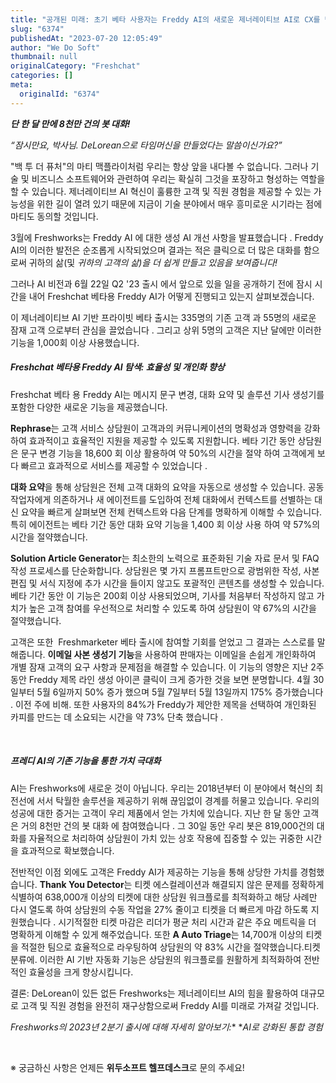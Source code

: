 ```yaml
---
title: "공개된 미래: 초기 베타 사용자는 Freddy AI의 새로운 제너레이티브 AI로 CX를 변환합니다."
slug: "6374"
publishedAt: "2023-07-20 12:05:49"
author: "We Do Soft"
thumbnail: null
originalCategory: "Freshchat"
categories: []
meta:
  originalId: "6374"
---
```


***단 한 달 만에 8천만 건의 봇 대화!***

*“잠시만요, 박사님. DeLorean으로 타임머신을 만들었다는 말씀이신가요?”*

"백 투 더 퓨처"의 마티 맥플라이처럼 우리는 항상 앞을 내다볼 수 없습니다. 그러나 기술 및 비즈니스 소프트웨어와 관련하여 우리는 확실히 그것을 포장하고 형성하는 역할을 할 수 있습니다. 제너레이티브 AI 혁신이 훌륭한 고객 및 직원 경험을 제공할 수 있는 가능성을 위한 길이 열려 있기 때문에 지금이 기술 분야에서 매우 흥미로운 시기라는 점에 마티도 동의할 것입니다. 

3월에 Freshworks는 Freddy AI 에 대한 생성 AI 개선 사항을 발표했습니다 . Freddy AI의 이러한 발전은 순조롭게 시작되었으며 결과는 적은 클릭으로 더 많은 대화를 함으로써 귀하의 삶(및 *귀하의 고객의 삶)을 더 쉽게 만들고 있음을 보여줍니다!*

그러나 AI 비전과 6월 22일 Q2 '23 출시 에서 앞으로 있을 일을 공개하기 전에 잠시 시간을 내어 Freshchat 베타용 Freddy AI가 어떻게 진행되고 있는지 살펴보겠습니다.

이 제너레이티브 AI 기반 프라이빗 베타 출시는 335명의 기존 고객 과 55명의 새로운 잠재 고객 으로부터 관심을 끌었습니다 . 그리고 상위 5명의 고객은 지난 달에만 이러한 기능을 1,000회 이상 사용했습니다.

##### Freshchat 베타용 Freddy AI 탐색: 효율성 및 개인화 향상

Freshchat 베타 용 Freddy AI는 메시지 문구 변경, 대화 요약 및 솔루션 기사 생성기를 포함한 다양한 새로운 기능을 제공했습니다. 

**Rephrase**는 고객 서비스 상담원이 고객과의 커뮤니케이션의 명확성과 영향력을 강화하여 효과적이고 효율적인 지원을 제공할 수 있도록 지원합니다. 베타 기간 동안 상담원은 문구 변경 기능을 18,600 회 이상 활용하여 약 50%의 시간을 절약 하여 고객에게 보다 빠르고 효과적으로 서비스를 제공할 수 있었습니다 .

**대화 요약**을 통해 상담원은 전체 고객 대화의 요약을 자동으로 생성할 수 있습니다. 공동 작업자에게 의존하거나 새 에이전트를 도입하여 전체 대화에서 컨텍스트를 선별하는 대신 요약을 빠르게 살펴보면 전체 컨텍스트와 다음 단계를 명확하게 이해할 수 있습니다. 특히 에이전트는 베타 기간 동안 대화 요약 기능을 1,400 회 이상 사용 하여 약 57%의 시간을 절약했습니다.

**Solution Article Generator**는 최소한의 노력으로 표준화된 기술 자료 문서 및 FAQ 작성 프로세스를 단순화합니다. 상담원은 몇 가지 프롬프트만으로 광범위한 작성, 사본 편집 및 서식 지정에 추가 시간을 들이지 않고도 포괄적인 콘텐츠를 생성할 수 있습니다. 베타 기간 동안 이 기능은 200회 이상 사용되었으며, 기사를 처음부터 작성하지 않고 가치가 높은 고객 참여를 우선적으로 처리할 수 있도록 하여 상담원이 약 67%의 시간을 절약했습니다.

고객은 또한  Freshmarketer 베타 출시에 참여할 기회를 얻었고 그 결과는 스스로를 말해줍니다. **이메일 사본 생성기 기능**을 사용하여 판매자는 이메일을 손쉽게 개인화하여 개별 잠재 고객의 요구 사항과 문제점을 해결할 수 있습니다. 이 기능의 영향은 지난 2주 동안 Freddy 제목 라인 생성 아이콘 클릭이 크게 증가한 것을 보면 분명합니다. 4월 30일부터 5월 6일까지 50% 증가 했으며 5월 7일부터 5월 13일까지 175% 증가했습니다 . 이전 주에 비해. 또한 사용자의 84%가 Freddy가 제안한 제목을 선택하여 개인화된 카피를 만드는 데 소요되는 시간을 약 73% 단축 했습니다 .

​

##### 프레디 AI의 기존 기능을 통한 가치 극대화

AI는 Freshworks에 새로운 것이 아닙니다. 우리는 2018년부터 이 분야에서 혁신의 최전선에 서서 탁월한 솔루션을 제공하기 위해 끊임없이 경계를 허물고 있습니다. 우리의 성공에 대한 증거는 고객이 우리 제품에서 얻는 가치에 있습니다. 지난 한 달 동안 고객은 거의 8천만 건의 봇 대화 에 참여했습니다 . 그 30일 동안 우리 봇은 819,000건의 대화를 자율적으로 처리하여 상담원이 가치 있는 상호 작용에 집중할 수 있는 귀중한 시간을 효과적으로 확보했습니다.

전반적인 이점 외에도 고객은 Freddy AI가 제공하는 기능을 통해 상당한 가치를 경험했습니다. **Thank You Detector**는 티켓 에스컬레이션과 해결되지 않은 문제를 정확하게 식별하여 638,000개 이상의 티켓에 대한 상담원 워크플로를 최적화하고 해당 사례만 다시 열도록 하여 상담원의 수동 작업을 27% 줄이고 티켓을 더 빠르게 마감 하도록 지원했습니다 . 시기적절한 티켓 마감은 리더가 평균 처리 시간과 같은 주요 메트릭을 더 명확하게 이해할 수 있게 해주었습니다. 또한 **A Auto Triage**는 14,700개 이상의 티켓을 적절한 팀으로 효율적으로 라우팅하여 상담원의 약 83% 시간을 절약했습니다.티켓 분류에. 이러한 AI 기반 자동화 기능은 상담원의 워크플로를 원활하게 최적화하여 전반적인 효율성을 크게 향상시킵니다. 

결론: DeLorean이 있든 없든 Freshworks는 제너레이티브 AI의 힘을 활용하여 대규모로 고객 및 직원 경험을 완전히 재구상함으로써 Freddy AI를 미래로 가져갈 것입니다.

*Freshworks의 2023년 2분기 출시에 대해 자세히 알아보기:** **AI로 강화된 통합 경험*

*​*

※ 궁금하신 사항은 언제든 **위두소프트 헬프데스크**로 문의 주세요!

